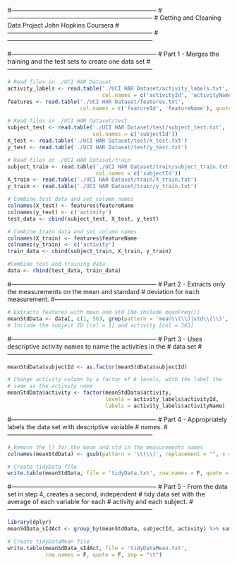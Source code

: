 #-----------------------------------------------------------------------
#-----------------------------------------------------------------------
#      Getting and Cleaning Data Project John Hopkins Coursera
#-----------------------------------------------------------------------
#-----------------------------------------------------------------------


#-----------------------------------------------------------------------
# Part 1 - Merges the training and the test sets to create one data set
#-----------------------------------------------------------------------

```{r}
# Read files in ./UCI HAR Dataset
activity_labels <- read.table('./UCI HAR Dataset/activity_labels.txt', 
                              col.names = c('activityId', 'activityName'), quote = "")
features <- read.table('./UCI HAR Dataset/features.txt', 
                       col.names = c('featureId', 'featureName'), quote = "")

# Read files in ./UCI HAR Dataset/test
subject_test <- read.table('./UCI HAR Dataset/test/subject_test.txt', 
                           col.names = c('subjectId'))
X_test <- read.table('./UCI HAR Dataset/test/X_test.txt')
y_test <- read.table('./UCI HAR Dataset/test/y_test.txt')

# Read files in ./UCI HAR Dataset/train
subject_train <- read.table('./UCI HAR Dataset/train/subject_train.txt', 
                            col.names = c('subjectId'))
X_train <- read.table('./UCI HAR Dataset/train/X_train.txt')
y_train <- read.table('./UCI HAR Dataset/train/y_train.txt')

# Combine test data and set column names
colnames(X_test) <- features$featureName
colnames(y_test) <- c('activity')
test_data <- cbind(subject_test, X_test, y_test)

# Combine train data and set column names
colnames(X_train) <- features$featureName
colnames(y_train) <- c('activity')
train_data <- cbind(subject_train, X_train, y_train)

#Combine test and training data
data <- rbind(test_data, train_data)
```

#-----------------------------------------------------------------------
# Part 2 - Extracts only the measurements on the mean and standard 
#          deviation for each measurement.
#-----------------------------------------------------------------------

```{r}
# Extracts features with mean and std [No include meanFreq()]
meanStdData <- data[, c(1, 563, grep(pattern = 'mean\\(\\)|std\\(\\)', x = names(data)))]
# Include the subject ID [col = 1] and activity [col = 563]
```

#-----------------------------------------------------------------------
# Part 3 - Uses descriptive activity names to name the activities in the 
#          data set
#-----------------------------------------------------------------------

```{r}
meanStdData$subjectId <- as.factor(meanStdData$subjectId)

# Change activity column by a factor of 6 levels, with the label the
# same as the activity name
meanStdData$activity <- factor(meanStdData$activity,
                               levels = activity_labels$activityId,
                               labels = activity_labels$activityName)
```

#-----------------------------------------------------------------------
# Part 4 - Appropriately labels the data set with descriptive variable 
#          names.
#-----------------------------------------------------------------------

```{r}
# Remove the () for the mean and std in the measurements names
colnames(meanStdData) <- gsub(pattern = '\\(\\)', replacement = "", x = names(meanStdData))

# Create tidyData file
write.table(meanStdData, file = 'tidyData.txt', row.names = F, quote = F, sep = "\t")
```

#-----------------------------------------------------------------------
# Part 5 - From the data set in step 4, creates a second, independent 
#          tidy data set with the average of each variable for each 
#          activity and each subject.
#-----------------------------------------------------------------------

```{r}
library(dplyr)
meanSdData_sIdAct <- group_by(meanStdData, subjectId, activity) %>% summarise_all(funs(mean))

# Create tidyDataMean file
write.table(meanSdData_sIdAct, file = 'tidyDataMean.txt', 
            row.names = F, quote = F, sep = "\t")
```
